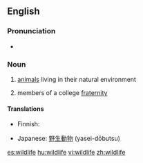 ==English==

===Pronunciation===
* {{IPA|/ˈwaɪldlaɪf/}}

===Noun===
{{wikipedia}}
{{en-noun|-}}

# [[animals]] living in their natural environment
# {{Slang}} members of a college [[fraternity]]

====Translations====
{{trans-top|animals living in their natural environment}}
* Finnish: {{t-|fi|villieläin|p|alt=villieläimet}}
{{trans-mid}}
* Japanese: [[野生動物]] (yasei-dōbutsu)
{{trans-bottom}}

{{trans-top|slang: members of a college fraternity}}
{{trans-mid}}
{{trans-bottom}}

[[es:wildlife]]
[[hu:wildlife]]
[[vi:wildlife]]
[[zh:wildlife]]